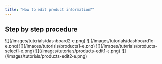 ```yaml
---
title: "How to edit product information?"
---
```


## Step by step procedure

<Steps>
  <Step title="Go to &#x22;Dashboard&#x22;">
    ![](/images/tutorials/dashboard2-e.png)
  </Step>

  <Step title="Click your &#x22;company name&#x22;">
    ![](/images/tutorials/dashboard1c-e.png)
  </Step>

  <Step title="Click &#x22;Management > Products&#x22; from the sidebar.">
    ![](/images/tutorials/products1-e.png)
  </Step>

  <Step title="Click on the &#x22;product name&#x22;.">
    ![](/images/tutorials/products-select1-e.png)
  </Step>

  <Step title="Click &#x22;Edit&#x22; button.">
    ![](/images/tutorials/products-edit1-e.png)
  </Step>

  <Step title="Fill up the fields, then hit &#x22;Save&#x22; button.">
    ![](/images/tutorials/products-edit2-e.png)
  </Step>
</Steps>
